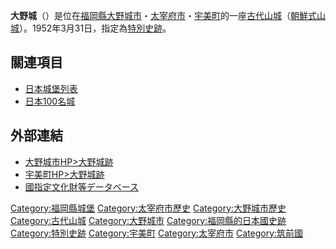 {{Coor icon|33|32|18.7|N|130|30|26.4|E|scale:60000}}
{{日本城郭概要表|
nihongo = 大野城|
hiragana=おおのじょう|
romaji=Ōno-jō|
img = File:Oonojou.jpg|
img_capt = 大石垣|
img_width =220px|
name = 大野城|
pref = 福岡縣|
ar_called = |
struct = [[朝鮮式山城|朝鮮式山城]]|
tower_struct = 無|
builders = [[大和朝廷|大和朝廷]]|
build_y = [[飛鳥時代|飛鳥時代]]|
revamp = |
rulers = 不明|
reject_y = 不明|
remains = 石垣、土壘、門跡、礎石群|
cultural asset = 國之特別史跡|
location = {{Coord|33|32|18.7|N|130|30|26.4|E|scale:60000}}|
}}

'''大野城'''（{{lang|ja|おおのじょう}}）是位在[[福岡縣|福岡縣]][[大野城市|大野城市]]・[[太宰府市|太宰府市]]・[[宇美町|宇美町]]的一座[[古代山城_(日本)|古代山城]]（[[朝鮮式山城|朝鮮式山城]]）。1952年3月31日，指定為[[特別史跡|特別史跡]]。

== 關連項目 ==
*[[日本城堡列表|日本城堡列表]]
*[[日本100名城|日本100名城]]

== 外部連結 ==
*[https://web.archive.org/web/20120320184827/http://www.city.onojo.fukuoka.jp/edu/kyoiku/rekishi/shitei/onojoato.html 大野城市HP>大野城跡]
*[https://web.archive.org/web/20100715152553/http://www.town.umi.fukuoka.jp/info/kanko/oonojo.html 宇美町HP>大野城跡]
*[https://kunishitei.bunka.go.jp/heritage/detail/401/2622 國指定文化財等データベース]{{Wayback|url=https://kunishitei.bunka.go.jp/heritage/detail/401/2622 |date=20191205153158 }}

{{日本100名城}}
{{DEFAULTSORT:Onojo}}
[[Category:福岡縣城堡|Category:福岡縣城堡]]
[[Category:太宰府市歷史|Category:太宰府市歷史]]
[[Category:大野城市歷史|Category:大野城市歷史]]
[[Category:古代山城|Category:古代山城]]
[[Category:大野城市|Category:大野城市]]
[[Category:福岡縣的日本國史跡|Category:福岡縣的日本國史跡]]
[[Category:特別史跡|Category:特別史跡]]
[[Category:宇美町|Category:宇美町]]
[[Category:太宰府市|Category:太宰府市]]
[[Category:筑前國|Category:筑前國]]